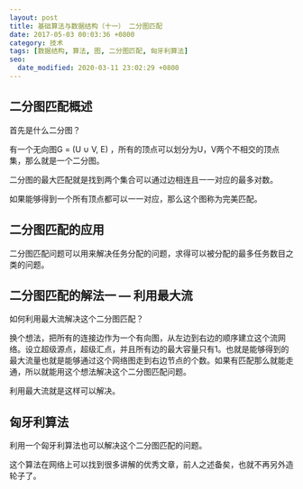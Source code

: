 ```yaml
---
layout: post
title: 基础算法与数据结构（十一） 二分图匹配
date: 2017-05-03 00:03:36 +0800
category: 技术
tags: [数据结构, 算法, 图, 二分图匹配, 匈牙利算法]
seo:
  date_modified: 2020-03-11 23:02:29 +0800
---
```


## 二分图匹配概述
首先是什么二分图？

有一个无向图G = (U ∪ V, E) ，所有的顶点可以划分为U，V两个不相交的顶点集，那么就是一个二分图。

二分图的最大匹配就是找到两个集合可以通过边相连且一一对应的最多对数。

如果能够得到一个所有顶点都可以一一对应，那么这个图称为完美匹配。

## 二分图匹配的应用
二分图匹配问题可以用来解决任务分配的问题，求得可以被分配的最多任务数目之类的问题。

## 二分图匹配的解法一 — 利用最大流
如何利用最大流解决这个二分图匹配？

换个想法，把所有的连接边作为一个有向图，从左边到右边的顺序建立这个流网络。设立超级源点，超级汇点，并且所有边的最大容量只有1。也就是能够得到的最大流量也就是能够通过这个网络图走到右边节点的个数。如果有匹配那么就能走通，所以就能用这个想法解决这个二分图匹配问题。

利用最大流就是这样可以解决。

## 匈牙利算法
利用一个匈牙利算法也可以解决这个二分图匹配的问题。

这个算法在网络上可以找到很多讲解的优秀文章，前人之述备矣，也就不再另外造轮子了。